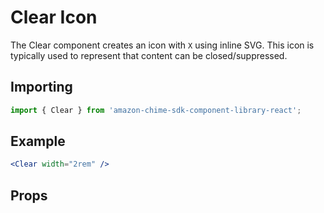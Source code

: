 

# Clear Icon

The Clear component creates an icon with `X` using inline SVG. This icon is typically used to represent that content can be closed/suppressed.

## Importing

```javascript
import { Clear } from 'amazon-chime-sdk-component-library-react';
```

## Example

<ThemeProvider theme={lightTheme}>
  <Preview>
    <Clear width="2rem" />
  </Preview>
</ThemeProvider>

```jsx
<Clear width="2rem" />
```

## Props

<Props of={Clear} />
